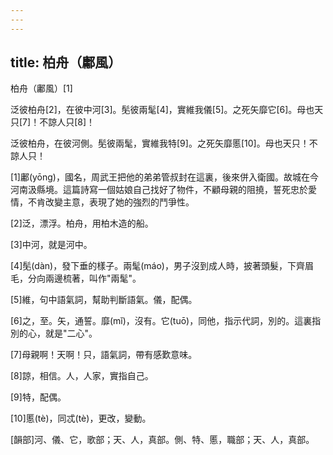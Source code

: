 ```yaml
---
---
---
```

title: 柏舟（鄘風）
---




柏舟（鄘風）[1]

泛彼柏舟[2]，在彼中河[3]。髧彼兩髦[4]，實維我儀[5]。之死矢靡它[6]。母也天只[7]！不諒人只[8]！

泛彼柏舟，在彼河側。髧彼兩髦，實維我特[9]。之死矢靡慝[10]。母也天只！不諒人只！

[1]鄘(yōng)，國名，周武王把他的弟弟管叔封在這裏，後來併入衛國。故城在今河南汲縣境。這篇詩寫一個姑娘自己找好了物件，不顧母親的阻撓，誓死忠於愛情，不肯改變主意，表現了她的強烈的鬥爭性。

[2]泛，漂浮。柏舟，用柏木造的船。

[3]中河，就是河中。

[4]髧(dàn)，發下垂的樣子。兩髦(máo)，男子沒到成人時，披著頭髮，下齊眉毛，分向兩邊梳著，叫作"兩髦"。

[5]維，句中語氣詞，幫助判斷語氣。儀，配偶。

[6]之，至。矢，通誓。靡(mǐ)，沒有。它(tuō)，同他，指示代詞，別的。這裏指別的心，就是"二心"。

[7]母親啊！天啊！只，語氣詞，帶有感歎意味。

[8]諒，相信。人，人家，實指自己。

[9]特，配偶。

[10]慝(tè)，同忒(tè)，更改，變動。

[韻部]河、儀、它，歌部；天、人，真部。側、特、慝，職部；天、人，真部。